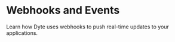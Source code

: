 # Webhooks and Events

Learn how Dyte uses webhooks to push real-time updates to your applications.

<CardSection id="Webhooks">

  <Card
    title="Webhooks Overview"
    to="/guides/capabilities/webhooks/webhooks-overview"
  />
  <Card
    title="Set Up Webhooks to Receive Real-time Updates"
    to="/guides/capabilities/webhooks/webhooks-and-events"
  />
  <Card
    title="View Webhook Events List"
    to="/guides/capabilities/webhooks/webhook-events"
  />
  <Card
    title="Verify Webhooks"
    to="/guides/capabilities/webhooks/signatures"
  />
</CardSection>

<head>
  <title>Webhooks and Events Guide</title>
  <meta name="description" content="Explore the use of webhooks in Dyte's capabilities. Follow our guide for effective webhook implementation and management."/>
</head>
